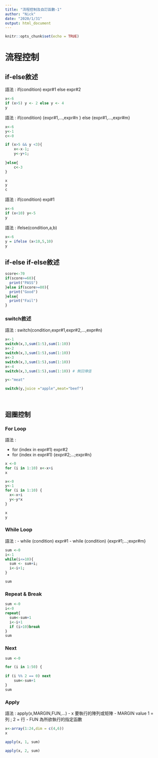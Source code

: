 ```yaml
---
title: "流程控制及自訂函數-1"
author: "Nick"
date: "2020/1/31"
output: html_document
---
```


```r
knitr::opts_chunk$set(echo = TRUE)
```
# 流程控制

## if-else敘述
語法 :  if(condition) expr#1 else expr#2

```r
x<-6
if (x>5) y <- 2 else y <- 4
y

```

語法 : if(condition) {expr#1,...,expr#n } else {expr#1,...,expr#m}

```r
x<-6
y<-1
c<-0

if (x>5 && y <3){
    x<-x-1;
    y<-y+1;
  
}else{
    c<-3
}

x
y
c

```


語法 : if(condition) exp#1

```r
x<-6
if (x<10) y<-5
y
```

語法 : ifelse(condition,a,b)

```r

x<-6
y = ifelse (x<10,5,10) 
y

```


## if-else if-else敘述


```r
score<-70
if(score>=60){
  print("PASS")
}else if(score>=80){
  print("Good")
}else{
  print("Fail")
}
```



### <b> switch敘述</b>

語法 : switch(condition,expr#1,expr#2,...,expr#n)

```r
x<-1
switch(x,3,sum(1:5),sum(1:10))
x<-2
switch(x,3,sum(1:5),sum(1:10))
x<-3
switch(x,3,sum(1:5),sum(1:10))
x<-4
switch(x,3,sum(1:5),sum(1:10)) # 無回傳值


```


```r

y<-"meat"

switch(y,juice ="apple",meat="beef")

```


<br>

## <b>迴圈控制</b>

### <b>For Loop</b>

語法 : 

- for (index in expr#1) expr#2
- for (index in expr#1) {expr#2;...;expr#n}
```r
x <-0
for (i in 1:10) x<-x+i
x
```
```r
x<-0
y<-1
for (i in 1:10) {
  x<-x+i
  y<-y*x
}

x
y

```

### <b>While Loop</b>

語法 : 
- while (condition) expr#1
- while (condition) {expr#1;...;expr#m}

```r
sum <-0
i<-1
while(i<=10){
  sum <- sum+i;
  i<-i+1;
}

sum

```

### <b>Repeat & Break</b>
```r
sum <-0
i<-0
repeat{
  sum<-sum+1
  i<-i+1
  if (i>10)break
}
sum
```

### <b>Next</b>
```r
sum <-0

for (i in 1:50) {
  
if (i %% 2 == 0) next
    sum<-sum+1
}
sum

```

### <b>Apply</b>

語法 : apply(x,MARGIN,FUN,...)
- x 要執行的陣列或矩陣
- MARGIN value 1 = 列 ; 2 = 行
- FUN 為所欲執行的指定函數

```r
x<-array(1:24,dim = c(4,6))
x
```
```r
apply(x, 1, sum)
```
```r
apply(x, 2, sum)
```

